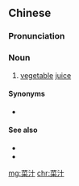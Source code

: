 ==Chinese==
{{zh-forms}}

===Pronunciation===
{{zh-pron
|m=càizhī
|c=coi3 zap1
|cat=n
}}

===Noun===
{{zh-noun}}

# [[vegetable]] [[juice]]

====Synonyms====
* {{zh-l|蔬菜汁}}

====See also====
* {{zh-l|果汁}}
* {{zh-l|肉汁}}

{{zh-cat|Beverages}}

[[mg:菜汁]]
[[chr:菜汁]]